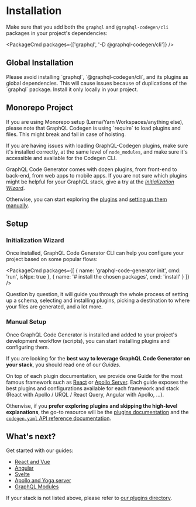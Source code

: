 
# Installation

Make sure that you add both the `graphql` and `@graphql-codegen/cli` packages in your project's dependencies:

<PackageCmd packages={['graphql', '-D @graphql-codegen/cli']} />

## Global Installation

<Callout type="warning" emoji="⚠️">
Please avoid installing `graphql`, `@graphql-codegen/cli`, and its plugins as global dependencies. This will cause issues because of duplications of the `graphql` package. Install it only locally in your project.

</Callout>

## Monorepo Project

<Callout type="warning" emoji="⚠️">
If you are using Monorepo setup (Lerna/Yarn Workspaces/anything else), please note that GraphQL Codegen is using `require` to load plugins and files. This might break and fail in case of hoisting.

If you are having issues with loading GraphQL-Codegen plugins, make sure it's installed correctly, at the same level of `node_modules`, and make sure it's accessible and available for the Codegen CLI.

</Callout>

GraphQL Code Generator comes with dozen plugins, from front-end to back-end, from web apps to mobile apps. If you are not sure which plugins might be helpful for your GraphQL stack, give a try at the [_Initialization Wizard_](#initialization-wizard).

Otherwise, you can start exploring the [plugins](/plugins) and [setting up them manually](#manual-setup).

## Setup

### Initialization Wizard

Once installed, GraphQL Code Generator CLI can help you configure your project based on some popular flows:

<PackageCmd
  packages={[
    { name: 'graphql-code-generator init', cmd: 'run', isNpx: true },
    { name: '# install the chosen packages', cmd: 'install' }
  ]}
/>

Question by question, it will guide you through the whole process of setting up a schema, selecting and installing plugins, picking a destination to where your files are generated, and a lot more.

### Manual Setup

Once GraphQL Code Generator is installed and added to your project's development workflow (scripts), you can start installing plugins and configuring them.

If you are looking for the **best way to leverage GraphQL Code Generator on your stack**, you should read one of our _Guides_.

On top of each plugin documentation, we provide one Guide for the most famous framework such as [React](/docs/guides/react) or [Apollo Server](/docs/guides/graphql-server-apollo-yoga). Each guide exposes the best plugins and configurations available for each framework and stack (React with Apollo / URQL / React Query, Angular with Apollo, …).

Otherwise, if you **prefer exploring plugins and skipping the high-level explanations**, the go-to resource will be the [plugins documentation](/plugins) and the [`codegen.yaml` API reference documentation](/docs/config-reference/codegen-config).

## What's next?

Get started with our guides:

- [React and Vue](/docs/guides/react-vue)
- [Angular](/docs/guides/angular)
- [Svelte](/docs/guides/svelte)
- [Apollo and Yoga server](/docs/guides/graphql-server-apollo-yoga)
- [GraphQL Modules](/docs/guides/graphql-modules)

If your stack is not listed above, please refer to [our plugins directory](/plugins).

